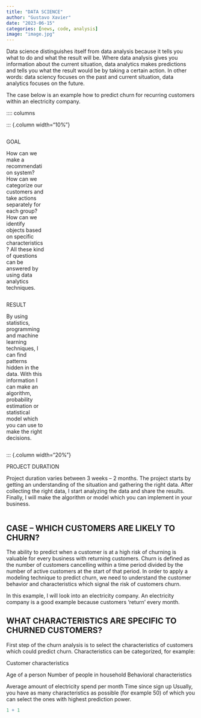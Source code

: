 ```yaml
---
title: "DATA SCIENCE"
author: "Gustavo Xavier"
date: "2023-06-15"
categories: [news, code, analysis]
image: "image.jpg"
---
```


Data science distinguishes itself from data analysis because it tells you what to do and what the result will be. Where data analysis gives you information about the current situation, data analytics makes predictions and tells you what the result would be by taking a certain action. In other words: data sciency focuses on the past and current situation, data analytics focuses on the future.

The case below is an example how to predict churn for recurring customers within an electricity company.



:::: columns

::: {.column width="10%"}

::: {.column width="20%"}

GOAL

How can we make a recommendation system? How can we categorize our customers and take actions separately for each group? How can we identify objects based on specific characteristics? All these kind of questions can be answered by using data analytics techniques.

:::

::: {.column width="20%"}

RESULT

By using statistics, programming and machine learning techniques, I can find patterns hidden in the data. With this information I can make an algorithm, probability estimation or statistical model which you can use to make the right decisions.


:::

::: {.column width="20%"}

PROJECT DURATION

Project duration varies between 3 weeks – 2 months. The project starts by getting an understanding of the situation and gathering the right data. After collecting the right data, I start analyzing the data and share the results. Finally, I will make the algorithm or model which you can implement in your business.

::: {.column width="10%"}

:::

## CASE – WHICH CUSTOMERS ARE LIKELY TO CHURN?

The ability to predict when a customer is at a high risk of churning is valuable for every business with returning customers. Churn is defined as the number of customers cancelling within a time period divided by the number of active customers at the start of that period. In order to apply a modeling technique to predict churn, we need to understand the customer behavior and characteristics which signal the risk of customers churn.

In this example, I will look into an electricity company. An electricity company is a good example because customers ‘return’ every month.

## WHAT CHARACTERISTICS ARE SPECIFIC TO CHURNED CUSTOMERS?

First step of the churn analysis is to select the characteristics of customers which could predict churn. Characteristics can be categorized, for example:

Customer characteristics

Age of a person
Number of people in household
Behavioral characteristics

Average amount of electricity spend per month
Time since sign up
Usually, you have as many characteristics as possible (for example 50) of which you can select the ones with highest prediction power.

```r
1 + 1
```

